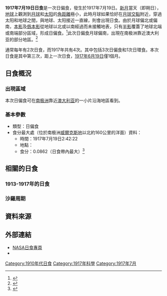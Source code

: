 {{Infobox Solar eclipse
| Year        = 1917
| Month       = 7
| Day         = 19
| Type        = 日偏食
| Image       = SE1917Jul19P.png
| Image size  = 200px
| Image intro = 1917年7月19日日偏食路徑圖
  <!--   日食資料   -->
| Gamma       = -1.5101
| Mag         = 0.0862
| Saros       = 154
| Saros total = 71
| Saros seq   = 1
  <!--     食甚     -->
| Duration    = 
| Location    = [[南极洲|南极洲]][[威爾克斯地|威爾克斯地]]以北約160公里
| Coords      = {{coord|63.7|S|101.8|E}}
| Width       = 
  <!--   開始時間   -->
| Partial     = 
| Start type  = 
| Centre      = 
| Greatest    = 2:42:22
  <!--     倒數     -->
| hour        = 02
| minute      = 42
| second      = 22
| Duration_s  = 
}}
'''1917年7月19日日食'''是一次日偏食，發生於1917年7月19日。[[新月|新月]]當天（即朔日），[[地球|地球]]上觀測到[[月球|月球]]和[[太阳|太阳]]的[[角距離|角距離]]極小，此時月球如果恰好在[[月球交點|月球交點]]附近，穿過太阳和地球之間，與地球、太阳接近一直線，則會出現日食。由於月球偏北或偏南，[[本影|本影]]及[[僞本影|僞本影]]從地球以北或以南經過而未接觸地表，只有[[半影|半影]]覆蓋了地球北端或南端部分區域，形成日偏食。<ref name="astron">{{cite web|author=樊忠玉|title=日（月）食|url=http://www.astron.ac.cn/bencandy-51-1630-1.htm|publisher=中国天文科普网|accessdate=2016-04-01|archive-date=2014-09-17|archive-url=https://web.archive.org/web/20140917080048/http://www.astron.ac.cn/bencandy-51-1630-1.htm|dead-url=no}}</ref>此次日偏食月球偏南，出現在南极洲靠近澳大利亚的部分地區。<ref name="NASAGIF">{{cite web|author=Fred Espenak|title=Paritial Solar Eclipse of 1917 Jul 19|url=http://eclipse.gsfc.nasa.gov/SEplot/SEplot1901/SE1917Jul19P.GIF|publisher=NASA Eclipse Web Site|accessdate=2016-04-01|archive-date=2020-10-24|archive-url=https://web.archive.org/web/20201024161152/https://eclipse.gsfc.nasa.gov/SEplot/SEplot1901/SE1917Jul19P.GIF|dead-url=no}}{{en}}</ref>

通常每年有2次日食，而1917年共有4次。其中包括3次日偏食和1次日環食。本次日食是其中第三次，距上一次日食，[[1917年6月19日日食|1917年6月19日]]僅1個月。

== 日食概況 ==
=== 出現區域 ===
本次日偏食可在[[南极洲|南极洲]]靠近[[澳大利亚|澳大利亚]]的一小片沿海地區看到。

=== 基本參數 ===
{{NoteUTC}}
* 類型：日偏食
* 食分最大處（位於南极洲[[威爾克斯地|威爾克斯地]]以北約160公里的洋面）資料：
** 時間：1917年7月19日2:42:22
** 地點：{{coord|63.7|S|101.8|E}}
** 食分：0.0862（日食帶內最大）<ref name="Besselian">{{cite web|author=Fred Espenak|title=Besselian Elements - Paritial Solar Eclipse of 1917 Jul 19|url=http://eclipse.gsfc.nasa.gov/SEsearch/SEdata.php?Ecl=19170719|publisher=NASA Eclipse Web Site|accessdate=2016-04-01|archive-date=2020-10-28|archive-url=https://web.archive.org/web/20201028205407/https://eclipse.gsfc.nasa.gov/SEsearch/SEdata.php?Ecl=19170719|dead-url=no}}{{en}}</ref>

== 相關的日食 ==
=== 1913-1917年的日食 ===
{{Solar eclipse set 1913-1917}}

=== 沙羅周期 ===
{{Solar Saros series 154}}

== 資料來源 ==
{{reflist}}

== 外部連結 ==
{{日食主題}}
* [http://eclipse.gsfc.nasa.gov/solar.html NASA日食專頁]{{Wayback|url=http://eclipse.gsfc.nasa.gov/solar.html |date=20190108200537 }}{{en}}
* {{Partial solar eclipse NASA reference|1901/SE1917Jul19P|19170719}}

{{Solar eclipses
|nature=日偏食
|previous=[[1917年6月19日日食|1917年6月19日日食]]
|natureprevious=日偏食
|next=[[1917年12月14日日食|1917年12月14日日食]]
|naturenext=日環食
|previoussamenature=[[1917年6月19日日食|1917年6月19日日食]]
|nextsamenature=[[1920年5月18日日食|1920年5月18日日食]]
}}
{{日食}}

[[Category:1910年代日食|Category:1910年代日食]]
[[Category:1917年科學|Category:1917年科學]]
[[Category:1917年7月|Category:1917年7月]]